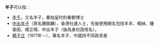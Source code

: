 '''羊子'''可以指：

*[[羊千|羊千]]，又名羊子，秦始皇时的秦朝博士
*[[中出羊子|中出羊子]]（原名鍾銘麟），香港社運人士，先後使用網名包括羊羊、楊紻、鍾善因、楊芷晴、中出羊子（後為身份證用名）。
*[[楊子立|楊子立]]（1971年－），筆名羊子，中國持不同政見者
{{Disambig|Cat=二字消歧义}}